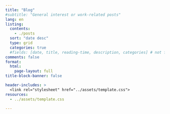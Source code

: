 ```yaml
---
title: "Blog"
#subtitle: "General interest or work-related posts"
lang: en
listing: 
  contents:
    - ./posts
  sort: "date desc"
  type: grid
  categories: true
  #fields: [date, title, reading-time, description, categories] # not for grid
comments: false
format: 
  html: 
    page-layout: full
title-block-banner: false

header-includes: >
  <link rel="stylesheet" href="../assets/template.css">
resources:
  - ../assets/template.css
 
---
```

